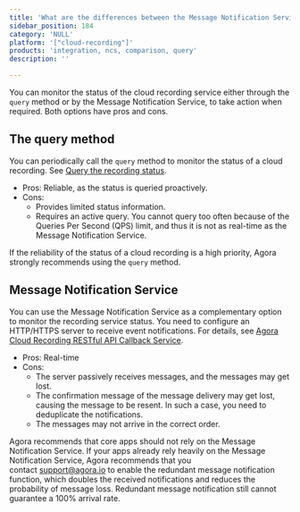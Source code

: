 ```yaml
---
title: 'What are the differences between the Message Notification Service and the query Method?'
sidebar_position: 184 
category: 'NULL' 
platform: '["cloud-recording"]'
products: 'integration, ncs, comparison, query'   
description: '' 

---
```



You can monitor the status of the cloud recording service either through the `query` method or by the Message Notification Service, to take action when required. Both options have pros and cons.

## The query method

You can periodically call the `query` method to monitor the status of a cloud recording. See [Query the recording status](https://docs.agora.io/en/cloud-recording/restfulapi/#/云端录制/query).

- Pros: Reliable, as the status is queried proactively.
- Cons:
  - Provides limited status information.
  - Requires an active query. You cannot query too often because of the Queries Per Second (QPS) limit, and thus it is not as real-time as the Message Notification Service.

If the reliability of the status of a cloud recording is a high priority, Agora strongly recommends using the `query` method.

## Message Notification Service 

You can use the Message Notification Service as a complementary option to monitor the recording service status. You need to configure an HTTP/HTTPS server to receive event notifications. For details, see [Agora Cloud Recording RESTful API Callback Service](https://docs.agora.io/en/cloud-recording/cloud_recording_callback_rest).

- Pros: Real-time
- Cons: 
  - The server passively receives messages, and the messages may get lost.
  - The confirmation message of the message delivery may get lost, causing the message to be resent. In such a case, you need to deduplicate the notifications.
  - The messages may not arrive in the correct order.

<div class="alert note">Agora recommends that core apps should not rely on the Message Notification Service. If your apps already rely heavily on the Message Notification Service, Agora recommends that you contact <a href="mailto:support@agora.io">support@agora.io</a> to enable the redundant message notification function, which doubles the received notifications and reduces the probability of message loss. Redundant message notification still cannot guarantee a 100% arrival rate.</div>